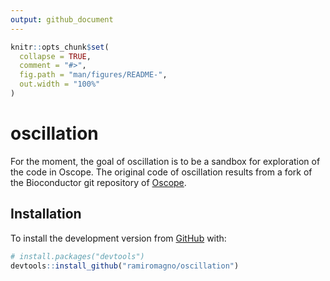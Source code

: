 ```yaml
---
output: github_document
---
```


<!-- README.md is generated from README.Rmd. Please edit that file -->

```r
knitr::opts_chunk$set(
  collapse = TRUE,
  comment = "#>",
  fig.path = "man/figures/README-",
  out.width = "100%"
)
```

# oscillation

<!-- badges: start -->
<!-- badges: end -->

For the moment, the goal of oscillation is to be a sandbox for exploration of the code in Oscope. The original code of oscillation results from a fork of the Bioconductor git repository of [Oscope](https://bioconductor.org/packages/release/bioc/html/Oscope.html).

## Installation

To install the development version from [GitHub](https://github.com/) with:

``` r
# install.packages("devtools")
devtools::install_github("ramiromagno/oscillation")
```
